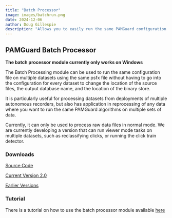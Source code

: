 ```yaml
---
title: "Batch Processor"
image: images/batchrun.png
date: 2024-12-06
author: Doug Gillespie
description: "Allows you to easily run the same PAMGuard configuration on multiple datasets."
---
```


## PAMGuard Batch Processor

**The batch processor module currently only works on Windows**

The Batch Processing module can be used to run the same configuration file on multiple datasets using the same psfx file without having to go into the configuration for every dataset to change the location of the source files, the output database name, and the location of the binary store.

It is particularly useful for processing datasets from deployments of multiple autonomous recorders, but also has application in reprocessing of any data where you want to run the same PAMGuard algorithms on multiple sets of data.

Currently, it can only be used to process raw data files in normal mode. We are currently developing a version that can run viewer mode tasks on multiple datasets, such as reclassifying clicks, or running the click train detector.

### Downloads

[Source Code](https://github.com/douggillespie/PAMGuardBatch)

[Current Version 2.0](https://github.com/douggillespie/PAMGuardBatch/releases/download/V2.0/BatchProcessing_2_0.jar)

[Earlier Versions](https://github.com/douggillespie/PAMGuardBatch/releases)

### Tutorial

There is a tutorial on how to use the batch processor module available 
[here](../tutorials/batchprocessing.qmd)
